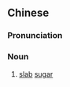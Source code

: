 ==Chinese==
{{zh-forms}}

===Pronunciation===
{{zh-pron
|m=piàntáng
|c=pin3 tong4
|cat=n
}}

===Noun===
{{zh-noun}}

# [[slab]] [[sugar]]

{{zh-cat|Sugars}}